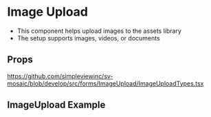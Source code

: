 
<Meta title='FormFields/FormFieldImageUpload/Readme' />

# Image Upload

- This component helps upload images to the assets library
- The setup supports images, videos, or documents

## Props

https://github.com/simpleviewinc/sv-mosaic/blob/develop/src/forms/ImageUpload/ImageUploadTypes.tsx

## ImageUpload Example

<Preview withSource='none'>
  <stories.Playground />
</Preview>
